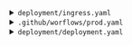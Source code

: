 <details>
<summary>
`deployment/ingress.yaml`
</summary>

```python
#| eval: false
#| filename: "deployment/ingress.yaml"
#| file: "deployment/ingress.yaml"
apiVersion: networking.k8s.io/v1
kind: Ingress
metadata:
  name: titanic-ingress
  annotations:
    nginx.ingress.kubernetes.io/rewrite-target: /
    # Enable CORS by adding these annotations
    nginx.ingress.kubernetes.io/enable-cors: "true"
    nginx.ingress.kubernetes.io/cors-allow-methods: "PUT, GET, POST, DELETE, PATCH, OPTIONS"
    nginx.ingress.kubernetes.io/cors-allow-credentials: "true"
    nginx.ingress.kubernetes.io/cors-allow-headers: "DNT,X-CustomHeader,Keep-Alive,User-Agent,X-Requested-With,If-Modified-Since,Cache-Control,Content-Type,Authorization"
    nginx.ingress.kubernetes.io/cors-allow-origin: "*"
spec:
  ingressClassName: nginx
  tls:
  - hosts:
    - #VOTRE URL ICI #<1>
  rules:
  - host: #VOTRE URL ICI #<2>
    http:
      paths:
      - path: /
        pathType: Prefix
        backend:
          service:
            name: titanic-service
            port:
              number: 80
```
1. Mettre votre url ici
2. Ici aussi

</details>

<details>
<summary>
`.github/worflows/prod.yaml`
</summary>

```python
#| eval: false
#| filename: ".github/worflows/prod.yaml"
#| file: ".github/worflows/prod.yaml"
name: Construction image Docker

on: [push]

jobs:
  docker:
    runs-on: ubuntu-latest
    steps:
      -
        name: Set up QEMU
        uses: docker/setup-qemu-action@v3
      -
        name: Set up Docker Buildx
        uses: docker/setup-buildx-action@v3
      -
        name: Login to Docker Hub
        uses: docker/login-action@v3
        with:
          username: ${{ secrets.DOCKERHUB_USERNAME }}
          password: ${{ secrets.DOCKERHUB_TOKEN }}
      -
        name: Build and push
        uses: docker/build-push-action@v5
        with:
          push: true
          tags: linogaliana/application-correction:v0.0.2
```
1. Mettre votre url ici
2. Ici aussi

</details>

<details>
<summary>
`deployment/deployment.yaml`
</summary>

```python
#| eval: false
#| filename: "deployment/deployment.yaml"
#| file: "deployment/deployment.yaml"

apiVersion: apps/v1
kind: Deployment
metadata:
  name: titanic-deployment
  labels:
    app: titanic
spec:
  replicas: 1
  selector:
    matchLabels:
      app: titanic
  template:
    metadata:
      labels:
        app: titanic
    spec:
      containers:
      - name: titanic
        image: username/application-correction:v0.0.2 #<1>
        ports:
        - containerPort: 5000
```
1. Remplacer `username` par votre nom d'utilisateur

</details>
